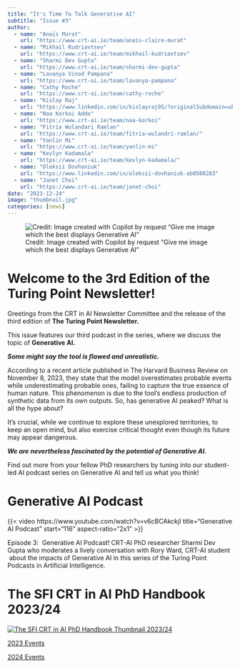 ```yaml
---
title: "It's Time To Talk Generative AI"
subtitle: "Issue #3"
author: 
  - name: "Anaïs Murat"
    url: "https://www.crt-ai.ie/team/anais-claire-murat"
  - name: "Mikhail Kudriavtsev"
    url: "https://www.crt-ai.ie/team/mikhail-kudriavtsev"
  - name: "Sharmi Dev Gupta"
    url: "https://www.crt-ai.ie/team/sharmi-dev-gupta"
  - name: "Lavanya Vinod Pampana"
    url: "https://www.crt-ai.ie/team/lavanya-pampana"
  - name: "Cathy Roche"
    url: "https://www.crt-ai.ie/team/cathy-roche"
  - name: "Kislay Raj"
    url: "https://www.linkedin.com/in/kislayraj95/?originalSubdomain=uk"
  - name: "Naa Korkoi Addo"
    url: "https://www.crt-ai.ie/team/naa-korkoi"
  - name: "Fitria Wulandari Ramlan"
    url: "https://www.crt-ai.ie/team/fitria-wulandri-ramlan/"
  - name: "Yanlin Mi"
    url: "https://www.crt-ai.ie/team/yanlin-mi"
  - name: "Kevlyn Kadamala"
    url: "https://www.crt-ai.ie/team/kevlyn-kadamala/"
  - name: "Oleksii Dovhaniuk"
    url: "https://www.linkedin.com/in/oleksii-dovhaniuk-ab0580283"
  - name: "Janet Choi"
    url: "https://www.crt-ai.ie/team/janet-choi"
date: "2023-12-24"
image: "thumbnail.jpg"
categories: [news]
---
```


![Credit: Image created with Copilot by request "Give me image which the best displays Generative AI"](issue03-img-01.jpg "CRT AI Image of Generative AI"){#issue3-img-generative-ai fig-alt="CRT AI Image of Generative AI"}

# **Welcome to the 3rd Edition of the Turing Point Newsletter!** 

Greetings from the CRT in AI Newsletter Committee and the release of the third edition of **The Turing Point Newsletter.**

This issue features our third podcast in the series, where we discuss the topic of **Generative AI.**

***Some might say the tool is flawed and unrealistic.***

According to a recent article published in The Harvard Business Review on November 8, 2023, they state that the model overestimates probable events while underestimating probable ones, failing to capture the true essence of human nature. This phenomenon is due to the tool's endless production of synthetic data from its own outputs. So, has generative AI peaked? What is all the hype about?

It's crucial, while we continue to explore these unexplored territories, to keep an open mind, but also exercise critical thought even though its future may appear dangerous. 

***We are nevertheless fascinated by the potential of Generative AI.***

Find out more from your fellow PhD researchers by tuning into our student-led AI podcast series on Generative AI and tell us what you think! 

# **Generative AI Podcast**

{{< video https://www.youtube.com/watch?v=v6cBCAkckjI title="Generative AI Podcast" start="116" aspect-ratio="2x1" >}}

Episode 3:  Generative AI Podcast! CRT-AI PhD researcher Sharmi Dev Gupta who moderates a lively conversation with Rory Ward, CRT-AI student  about the impacts of Generative AI in this series of the Turing Point Podcasts in Artificial Intelligence.

# **The SFI CRT in AI PhD Handbook 2023/24** 

[![](phd-handbook.jpg "The SFI CRT in AI PhD Handbook 2023/24 Thumbnail"){alt="The SFI CRT in AI PhD Handbook Thumbnail 2023/24" target="_blank" fig-alt="The SFI CRT in AI PhD Handbook 2023/24 Thumbnail"}](https://www.crt-ai.ie/wp-content/uploads/2023/12/Copy-of-The-SFI-Centre-for-Research-Training-in-Artificial-Intelligence-1.pdf)

::: {.grid }

::: {.g-col-6 .d-flex .justify-content-center}

[2023 Events](https://photos.onedrive.com/share/EBE74CBABB601878!3230?cid=EBE74CBABB601878&resId=EBE74CBABB601878!3230&authkey=!AHrOA0gV_Fsx26M&ithint=photo&e=sbkVr8 "See Report"){.btn .btn-lg .btn-outline-primary .btn role="button" data-toggle="tooltip" title="Link - 2023 Events Report"}

:::

::: {.g-col-6 .d-flex .justify-content-center}

[2024 Events](https://photos.onedrive.com/share/EBE74CBABB601878!3231?cid=EBE74CBABB601878&resId=EBE74CBABB601878!3231&authkey=!AJmvl73EdAHZvtg&ithint=photo&e=yof2Ia "See Report"){.btn .btn-lg .btn-outline-primary .btn role="button" data-toggle="tooltip" title="Link - 2024 Events Report"}

:::

:::
